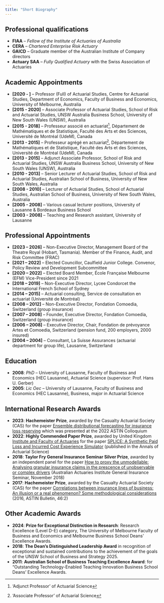 ```yaml
---
title: "Short Biography"
---
```


## Professional qualifications

* **FIAA** -- *Fellow of the Institute of Actuaries of Australia*
* **CERA** -- *Chartered Enterprise Risk Actuary*
* **GAICD** -- Graduate member of the Australian Institute of Company directors
* **Actuary SAA** -- *Fully Qualified Actuary* with the Swiss Association of Actuaries

## Academic Appointments 

* **[2020 - ]** -- Professor (Full) of Actuarial Studies, Centre for Actuarial Studies, Department of Economics, Faculty of Business and Economics, University of Melbourne, Australia
* **[2015 - 2020]** -- Associate Professor of Actuarial Studies, School of Risk and Actuarial Studies, UNSW Australia Business School, University of New South Wales (UNSW), Australia
* **[2015 - 2018]** -- Professeur associé en actuariat^['Adjunct Professor' of Actuarial Science], Département de Mathématiques et de Statistique, Faculté des Arts et des Sciences, Université de Montréal (UdeM), Canada
* **[2013 - 2015]** -- Professeur agrégé en actuariat^['Associate Professor' of Actuarial Science], Département de Mathématiques et de Statistique, Faculté des Arts et des Sciences, Université de Montréal (UdeM), Canada
* **[2013 - 2015]** -- Adjunct Associate Professor, School of Risk and Actuarial Studies, UNSW Australia Business School, University of New South Wales (UNSW), Australia
* **[2010 - 2013]** -- Senior Lecturer of Actuarial Studies, School of Risk and Actuarial Studies, Australian School of Business, University of New South Wales, Australia
* **[2008 - 2010]** -- Lecturer of Actuarial Studies, School of Actuarial Studies, Australian School of Business, University of New South Wales, Australia
* **[2005 - 2008]** -- Various casual lecturer positions, University of Lausanne & Bordeaux Business School
* **[2003 - 2008]** -- Teaching and Research assistant, University of Lausanne

## Professional Appointments

* **[2023 – 2026]** -- Non-Executive Director, Management Board of the Theatre Royal (Hobart, Tasmania). Member of the Finance, Audit, and Risk Committee (FRAC)
* **[2021 – 2022]** -- Elected Councillor, Caulfield Junior College. Convenor, Policy Review and Development Subcommittee
* **[2020 – 2022]** -- Elected Board Member, École Française Melbourne (EFM) Vice-President since 2021
* **[2018 – 2019]** -- Non-Executive Director, Lycee Condorcet the International French School of Sydney
* **[2014 – 2015]** -- Actuarial consulting, Service de consultation en actuariat (Université de Montréal)
* **[2008 – 2012]** -- Non-Executive Director, Fondation Comoedia, Switzerland (group insurance)
* **[2007 – 2008]** -- Founder, Executive Director, Fondation Comoedia, Switzerland (group insurance)
* **[2006 – 2008]** -- Executive Director, Chair, Fondation de prévoyance Artes et Comoedia, Switzerland (pension fund, 200 employers, 2000 insured)
* **[2004 – 2004]** -- Consultant, La Suisse Assurances (actuarial department for group life), Lausanne, Switzerland

## Education

* **2008**: *PhD* -- University of Lausanne, Faculty of Business and Economics (HEC Lausanne), Actuarial Science (supervisor: Prof. Hans U. Gerber)
* **2005**: *Lic Oec* -- University of Lausanne, Faculty of Business and Economics (HEC Lausanne), Business, major in Actuarial Science

## International Research Awards

* **2023**: **Hachemeister Prize**, awarded by the Casualty Actuarial Society (CAS) for the paper [Ensemble distributional forecasting for insurance loss reserving](https://doi.org/10.1080/03461238.2024.2365392) which was presented at the 2022 ASTIN Colloquium
* **2022**: **Highly Commended Paper Prize**, awarded by United Kingdom [Institute and Faculty of Actuaries](https://actuaries.org.uk/about-us/prizes-and-awards/best-paper-prizes/peter-clark-prize/) for the paper [SPLICE: A Synthetic Paid Loss and Incurred Cost Experience Simulator](https://www.cambridge.org/core/journals/annals-of-actuarial-science/article/splice-a-synthetic-paid-loss-and-incurred-cost-experience-simulator/E6AAC285B42CC5F2628B13CBD845CB6C) (published in the Annals of Actuarial Science)
* **2018**: **Taylor Fry General Insurance Seminar Silver Prize**, awarded by an independent panel for the paper [How to proxy the unmodellable: Analysing granular insurance claims in the prescence of unobservable or complex drivers](https://www.actuaries.asn.au/microsites/general-insurance-seminar-2018/program-and-presentations/papers-and-pre-reading) (Australian Actuaries Institute General Insurance Seminar, November 2018)
* **2017**: **Hachemeister Prize**, awarded by the Casualty Actuarial Society (CAS) for the paper [Correlations between insurance lines of business: An illusion or a real phenomenon? Some methodological considerations](http://dx.doi.org/10.1017/asb.2015.31) (2016, ASTIN Bulletin, 46:2)

## Other Academic Awards

* **2024**: **Prize for Exceptional Distinction in Research**: Research Excellence (Level D-E) category, The University of Melbourne Faculty of Business and Economics and Melbourne Business School Deans’ Excellence Awards.
* **2018**: **The Dean’s Distinguished Leadership Award** in recognition of exceptional and sustained contributions to the achievement of the goals of the UNSW School of Business and Strategy 2025.
* **2011**: **Australian School of Business Teaching Excellence Award**: for “Outstanding Technology-Enabled Teaching Innovation Business School Deans’ Excellence Awards.
